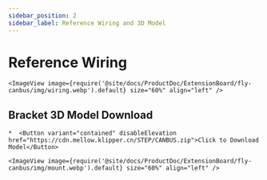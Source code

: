 ```yaml
---
sidebar_position: 2
sidebar_label: Reference Wiring and 3D Model
---
```


# Reference Wiring

    <ImageView image={require('@site/docs/ProductDoc/ExtensionBoard/fly-canbus/img/wiring.webp').default} size="60%" align="left" />

## Bracket 3D Model Download

    *  <Button variant="contained" disableElevation href="https://cdn.mellow.klipper.cn/STEP/CANBUS.zip">Click to Download Model</Button>

    <ImageView image={require('@site/docs/ProductDoc/ExtensionBoard/fly-canbus/img/mount.webp').default} size="60%" align="left" />
